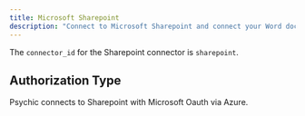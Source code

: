 ```yaml
---
title: Microsoft Sharepoint
description: "Connect to Microsoft Sharepoint and connect your Word docs and PDFs."
---
```


The `connector_id` for the Sharepoint connector is `sharepoint`.

## Authorization Type
Psychic connects to Sharepoint with Microsoft Oauth via Azure.


